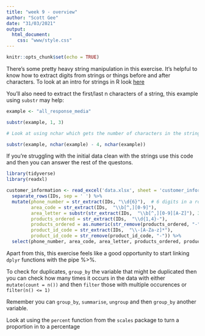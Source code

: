 ```yaml
---
title: "week 9 - overview"
author: "Scott Gee"
date: "31/03/2021"
output: 
  html_document:
    css: "www/style.css"
---
```


```r
knitr::opts_chunk$set(echo = TRUE)
```

<script src="www/hideOutput.js"></script>

There's some pretty heavy string manipulation in this exercise. It's helpful to know how to extract digits from strings or things before and after characters. To look at an intro for strings in R look [here](https://r4ds.had.co.nz/strings.html)

You'll also need to extract the first/last n characters of a string, this example using `substr` may help:

```r
example <- "all_response_media"

substr(example, 1, 3)

# Look at using nchar which gets the number of characters in the string when trying to get the last n characters.

substr(example, nchar(example) - 4, nchar(example))
```

If you're struggling with the initial data clean with the strings use this code and then you can answer the rest of the questons.


<div class="fold s">
```r
library(tidyverse)
library(readxl)

customer_information <- read_excel('data.xlsx', sheet = 'customer_information') %>% 
  separate_rows(IDs, sep = ' ') %>% 
  mutate(phone_number = str_extract(IDs, "\\d{6}"),  # 6 digits in a row
         area_code = str_extract(IDs,  "\\b[^,][0-9]"),
         area_letter = substr(str_extract(IDs,  "\\b[^,][0-9][A-Z]"), 3, 3),
         products_ordered = str_extract(IDs,  "\\d{1,4}-"),
         products_ordered = as.numeric(str_remove(products_ordered, "-")),
         product_id_code = str_extract(IDs,  "\\-[A-Za-z]*"),
         product_id_code = str_remove(product_id_code, "-")) %>% 
  select(phone_number, area_code, area_letter, products_ordered, product_id_code)
```
</div>

Apart from this, this exercise feels like a good opportunity to start linking `dplyr` functions with the pipe %>%.

To check for duplicates, `group_by` the variable that might be duplicated then you can check how many times it occurs in the data with either `mutate(count = n())` and then `filter` those with multiple occurences or `filter(n() <= 1)`

Remember you can `group_by`, `summarise`, `ungroup` and then `group_by` another variable.

Look at using the `percent` function from the `scales` package to turn a proportion in to a percentage
